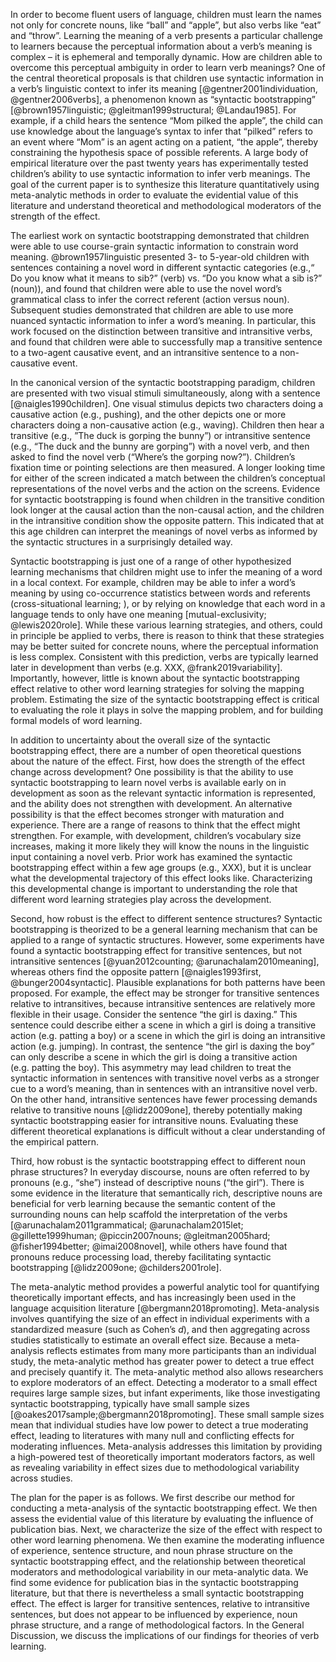 In order to become fluent users of language, children must learn the names not only for concrete nouns, like “ball” and “apple”,  but also verbs like “eat” and “throw”. Learning the meaning of a verb presents a particular challenge to learners because the perceptual information about a verb’s meaning is complex -- it is ephemeral and temporally dynamic. How are children able to overcome this perceptual ambiguity in order to learn verb meanings? One of the central theoretical proposals is that children use syntactic information in a verb’s linguistic context to infer its meaning [@gentner2001individuation, @gentner2006verbs], a phenomenon known as  “syntactic bootstrapping” [@brown1957linguistic; @gleitman1999structural; @Landau1985]. For example, if a child hears the sentence “Mom pilked the apple”, the child can use knowledge about the language’s syntax to infer that “pilked” refers to an event where “Mom” is an agent acting on a patient, “the apple”, thereby constraining the hypothesis space of possible referents. A large body of empirical literature over the past twenty years has experimentally tested children’s ability to use syntactic information to infer verb meanings. The goal of the current paper is to synthesize this literature quantitatively using meta-analytic methods in order to evaluate the evidential value of this literature and understand theoretical and methodological moderators of the strength of the effect. 

The earliest work on syntactic bootstrapping demonstrated that children were able to use course-grain syntactic information to constrain word meaning. @brown1957linguistic presented 3- to 5-year-old children with sentences containing a novel word in different syntactic categories (e.g.,“ Do you know what it means to sib?” (verb) vs. “Do you know what a sib is?” (noun)), and found that children were able to use the novel word’s grammatical class to infer the correct referent (action versus noun).  Subsequent studies demonstrated that children are able to use more nuanced syntactic information to infer a word’s meaning. In particular, this work focused on the distinction between transitive and intransitive verbs, and found that children were able to successfully map a transitive sentence to a two-agent causative event, and an intransitive sentence to a non-causative event. 

In the canonical version of the syntactic bootstrapping paradigm, children are presented with two visual stimuli simultaneously, along with a sentence [@naigles1990children]. One visual stimulus depicts two characters doing a causative action (e.g., pushing), and the other depicts one or more characters doing a non-causative action (e.g., waving). Children then hear a transitive (e.g.,  ”The duck is gorping the bunny”) or intransitive sentence (e.g., “The duck and the bunny are gorping”) with a novel verb, and then asked to find the novel verb (“Where’s the gorping now?”). Children’s fixation time or pointing selections are then measured.  A longer looking time for either of the screen indicated a match between the children’s conceptual representations of the novel verbs and the action on the screens. Evidence for syntactic bootstrapping is  found when children in the transitive condition look longer at the causal action than the non-causal action, and the children in the intransitive condition show the opposite pattern. This indicated that at this age children can interpret the meanings of novel verbs as informed by the syntactic structures in a surprisingly detailed way. 

Syntactic bootstrapping is just one of a range of other hypothesized learning mechanisms that children might use to infer the meaning of a word in a local context. For example, children may be able to infer a word’s meaning by using co-occurrence statistics between words and referents (cross-situational learning; ), or by relying on knowledge that each word in a language tends to only have one meaning [mutual-exclusivity; @lewis2020role]. While these various learning strategies, and others, could in principle be applied to verbs, there is reason to think that these strategies may be better suited for concrete nouns, where the perceptual information is less complex. Consistent with this prediction, verbs are typically learned later in development than verbs (e.g. XXX, @frank2019variability]. Importantly, however, little is known about the syntactic bootstrapping effect relative to other word learning strategies for solving the mapping problem. Estimating the size of the syntactic bootstrapping effect is critical to evaluating the role it plays in solve the mapping problem, and for building formal models of word learning.
	
In addition to uncertainty about the overall size of the syntactic bootstrapping effect, there are a number of open theoretical questions about the nature of the effect. First, how does the strength of the effect change across development? One possibility is that the ability to use syntactic bootstrapping to learn novel verbs is available early on in development as soon as the relevant syntactic information is represented, and the ability does not strengthen with development. An alternative possibility is that  the effect becomes stronger with maturation and experience. There are a range of reasons to think that the effect might strengthen. For example, with development, children’s vocabulary size increases, making it more likely they will know the nouns in the linguistic input containing a novel verb. Prior work has examined the syntactic bootstrapping effect within a few age groups (e.g., XXX), but it is unclear what the developmental trajectory of this effect looks like. Characterizing this developmental change is important to understanding the role that different word learning strategies play across the development. 
	
Second, how robust is the effect to different sentence structures? Syntactic bootstrapping is theorized to be a general learning mechanism that can be applied to a range of syntactic structures. However, some experiments have found a syntactic bootstrapping effect for transitive sentences, but not intransitive sentences [@yuan2012counting; @arunachalam2010meaning], whereas others find the opposite pattern [@naigles1993first, @bunger2004syntactic]. Plausible explanations for both patterns have been proposed.  For example, the effect may be stronger for transitive sentences relative to intransitives, because intransitive sentences are relatively more flexible in their usage. Consider the sentence “the girl is daxing.” This sentence could describe either a scene in which a girl is doing a transitive action (e.g. patting a boy) or a scene in which the girl is doing an intransitive action (e.g. jumping). In contrast, the sentence “the girl is daxing the boy” can only describe a scene in which the girl is doing a transitive action (e.g. patting the boy). This asymmetry may lead children to treat the syntactic information in sentences with transitive novel verbs as a stronger cue to a word’s meaning, than in sentences with an intransitive novel verb. On the other hand, intransitive sentences have fewer processing demands relative to transitive nouns [@lidz2009one], thereby potentially making syntactic bootstrapping easier for intransitive nouns. Evaluating these different theoretical explanations is difficult without a clear understanding of the empirical pattern. 

Third, how robust is the syntactic bootstrapping effect to different noun phrase structures? In everyday discourse, nouns are often referred to by pronouns (e.g., “she”) instead of descriptive nouns (“the girl”). There is some evidence in the literature that semantically rich, descriptive nouns are beneficial for verb learning because the semantic content of the surrounding nouns can help scaffold the interpretation of the verbs [@arunachalam2011grammatical; @arunachalam2015let; @gillette1999human; @piccin2007nouns; @gleitman2005hard; @fisher1994better; @imai2008novel], while others have found that pronouns reduce processing load, thereby facilitating syntactic bootstrapping  [@lidz2009one; @childers2001role]. 

The meta-analytic method provides a powerful analytic tool for quantifying theoretically important effects, and has increasingly been used in the language acquisition literature [@bergmann2018promoting]. Meta-analysis involves quantifying the size of an effect in individual experiments with a standardized measure (such as Cohen’s $d$), and then aggregating across studies statistically to estimate an overall effect size. Because a meta-analysis reflects estimates from many more participants than an individual study, the meta-analytic method has greater power to detect a true effect and precisely quantify it.  The meta-analytic method also allows researchers to explore moderators of an effect. Detecting a moderator to a small effect requires large sample sizes, but infant experiments, like those investigating syntactic bootstrapping, typically have small sample sizes  [@oakes2017sample;@bergmann2018promoting]. These small sample sizes mean that individual studies have low power to detect a true moderating effect, leading to literatures with many null and conflicting effects for moderating influences. Meta-analysis addresses this limitation by providing a high-powered test of theoretically important moderators factors, as well as revealing variability in effect sizes due to methodological variability across studies. 

<!-- By aggregating across many syntactic bootstrapping studies, we are able to conduct a high powered test of the robustness of this learning mechanism to different types of syntactic structures.  The present meta-analytic method allows us to clarify this conflicting empirical literature by directly examining the influence of noun phrase structure on the size of the syntactic bootstrapping effect. -->

The plan for the paper is as follows. We first describe our method for conducting a meta-analysis of the syntactic bootstrapping effect. We then assess the evidential value of this literature by evaluating the influence of publication bias. Next, we characterize the size of the effect with respect to other word learning phenomena. We then examine the moderating influence of experience, sentence structure, and noun phrase structure on the syntactic bootstrapping effect, and the relationship between theoretical moderators and methodological variability in our meta-analytic data.  We find some evidence for publication bias in the syntactic bootstrapping literature, but that there is nevertheless a small syntactic bootstrapping effect. The effect is larger for transitive sentences, relative to intransitive sentences, but does not appear to be influenced by experience, noun phrase structure, and a range of methodological factors. In the General Discussion, we discuss the implications of our findings for theories of verb learning.

